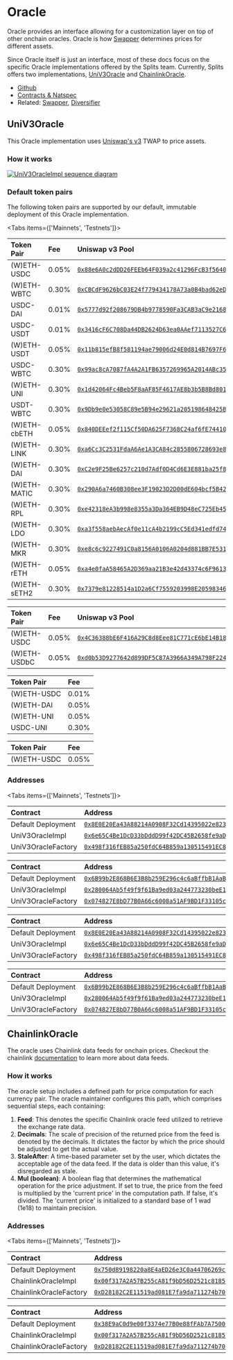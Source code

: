 
# Oracle

Oracle provides an interface allowing for a customization layer on top of other
onchain oracles. Oracle is how [Swapper](/core/swapper) determines prices for
different assets.

Since Oracle itself is just an interface, most of these docs focus on the
specific Oracle implementations offered by the Splits team. Currently, Splits
offers two implementations, [UniV3Oracle](#univ3oracle) and
[ChainlinkOracle](#chainlinkoracle).

- [Github](https://github.com/0xSplits/splits-oracle)
- [Contracts & Natspec](https://github.com/0xSplits/splits-oracle/tree/main/src)
- Related: [Swapper](/core/swapper), [Diversifier](/templates/diversifier)

## UniV3Oracle

This Oracle implementation uses
[Uniswap's v3](https://docs.uniswap.org/concepts/protocol/oracle) TWAP to price
assets.

### How it works

[![UniV3OracleImpl sequence diagram](https://mermaid.ink/svg/pako:eNqNk01PAjEQhv9KU0P2ICTEXT7SAwmLbOLBqDFy2suwO2Bjt13bWZQY_rv7IcICMV7aSfu870wn0y-emBS54J3OV6wZk1qSYHXImEevmKEnmLcEh173-HQBVsJSofN-8fpyZTRFkEm1rXQVpPbCRoyfNDPK2Or6ahiObsb9FpBbmYHdHpjIj4JoeIkJjU3R_unmMDE6bfkN5_NROLpMnTr2g9F40GYhIbkBkkb_Aya0JFvZp4MwiGYXoVO_wPfHs6nXkLtqK5ddpxPrWDt8L1AneCthbSFjrKGmSibYm0yuX7Rc-A8WEoV3Wa4EWyM9FYZwmplCk2twZUzO5hu0W5aDtIeaTuQ_ju4D8oX_aIxygpUdc4WiluYIKCW9syJIJm-NAHXaBOeZevUjBIOmUt7lGdoMZFpOaT1pMa8nMOaiDFNcQVUGL1tTolCQed7qhAuyBXZ5kadA-y5xsQLlylNMJRl730x-_QF234Rk7Ds?type=png)](https://mermaid.live/edit#pako:eNqNk01PAjEQhv9KU0P2ICTEXT7SAwmLbOLBqDFy2suwO2Bjt13bWZQY_rv7IcICMV7aSfu870wn0y-emBS54J3OV6wZk1qSYHXImEevmKEnmLcEh173-HQBVsJSofN-8fpyZTRFkEm1rXQVpPbCRoyfNDPK2Or6ahiObsb9FpBbmYHdHpjIj4JoeIkJjU3R_unmMDE6bfkN5_NROLpMnTr2g9F40GYhIbkBkkb_Aya0JFvZp4MwiGYXoVO_wPfHs6nXkLtqK5ddpxPrWDt8L1AneCthbSFjrKGmSibYm0yuX7Rc-A8WEoV3Wa4EWyM9FYZwmplCk2twZUzO5hu0W5aDtIeaTuQ_ju4D8oX_aIxygpUdc4WiluYIKCW9syJIJm-NAHXaBOeZevUjBIOmUt7lGdoMZFpOaT1pMa8nMOaiDFNcQVUGL1tTolCQed7qhAuyBXZ5kadA-y5xsQLlylNMJRl730x-_QF234Rk7Ds)

### Default token pairs

The following token pairs are supported by our default, immutable deployment of
this Oracle implementation.

<Tabs items={['Mainnets', 'Testnets']}>

<Tab>

<Toggle title="Ethereum – 1" open>

| Token Pair   | Fee   | Uniswap v3 Pool                                                                                                             |
| :----------- | :---- | :-------------------------------------------------------------------------------------------------------------------------- |
| (W)ETH-USDC  | 0.05% | [`0x88e6A0c2dDD26FEEb64F039a2c41296FcB3f5640`](https://info.uniswap.org/#/pools/0x88e6A0c2dDD26FEEb64F039a2c41296FcB3f5640) |
| (W)ETH-WBTC  | 0.30% | [`0xCBCdF9626bC03E24f779434178A73a0B4bad62eD`](https://info.uniswap.org/#/pools/0xCBCdF9626bC03E24f779434178A73a0B4bad62eD) |
| USDC-DAI     | 0.01% | [`0x5777d92f208679DB4b9778590Fa3CAB3aC9e2168`](https://info.uniswap.org/#/pools/0x5777d92f208679DB4b9778590Fa3CAB3aC9e2168) |
| USDC-USDT    | 0.01% | [`0x3416cF6C708Da44DB2624D63ea0AAef7113527C6`](https://info.uniswap.org/#/pools/0x3416cF6C708Da44DB2624D63ea0AAef7113527C6) |
| (W)ETH-USDT  | 0.05% | [`0x11b815efB8f581194ae79006d24E0d814B7697F6`](https://info.uniswap.org/#/pools/0x11b815efB8f581194ae79006d24E0d814B7697F6) |
| USDC-WBTC    | 0.30% | [`0x99ac8cA7087fA4A2A1FB6357269965A2014ABc35`](https://info.uniswap.org/#/pools/0x99ac8cA7087fA4A2A1FB6357269965A2014ABc35) |
| (W)ETH-UNI   | 0.30% | [`0x1d42064Fc4Beb5F8aAF85F4617AE8b3b5B8Bd801`](https://info.uniswap.org/#/pools/0x1d42064Fc4Beb5F8aAF85F4617AE8b3b5B8Bd801) |
| USDT-WBTC    | 0.30% | [`0x9Db9e0e53058C89e5B94e29621a205198648425B`](https://info.uniswap.org/#/pools/0x9Db9e0e53058C89e5B94e29621a205198648425B) |
| (W)ETH-cbETH | 0.05% | [`0x840DEEef2f115Cf50DA625F7368C24af6fE74410`](https://info.uniswap.org/#/pools/0x840DEEef2f115Cf50DA625F7368C24af6fE74410) |
| (W)ETH-LINK  | 0.30% | [`0xa6Cc3C2531FdaA6Ae1A3CA84c2855806728693e8`](https://info.uniswap.org/#/pools/0xa6Cc3C2531FdaA6Ae1A3CA84c2855806728693e8) |
| (W)ETH-DAI   | 0.30% | [`0xC2e9F25Be6257c210d7Adf0D4Cd6E3E881ba25f8`](https://info.uniswap.org/#/pools/0xC2e9F25Be6257c210d7Adf0D4Cd6E3E881ba25f8) |
| (W)ETH-MATIC | 0.30% | [`0x290A6a7460B308ee3F19023D2D00dE604bcf5B42`](https://info.uniswap.org/#/pools/0x290A6a7460B308ee3F19023D2D00dE604bcf5B42) |
| (W)ETH-RPL   | 0.30% | [`0xe42318eA3b998e8355a3Da364EB9D48eC725Eb45`](https://info.uniswap.org/#/pools/0xe42318eA3b998e8355a3Da364EB9D48eC725Eb45) |
| (W)ETH-LDO   | 0.30% | [`0xa3f558aebAecAf0e11cA4b2199cC5Ed341edfd74`](https://info.uniswap.org/#/pools/0xa3f558aebAecAf0e11cA4b2199cC5Ed341edfd74) |
| (W)ETH-MKR   | 0.30% | [`0xe8c6c9227491C0a8156A0106A0204d881BB7E531`](https://info.uniswap.org/#/pools/0xe8c6c9227491C0a8156A0106A0204d881BB7E531) |
| (W)ETH-rETH  | 0.05% | [`0xa4e0faA58465A2D369aa21B3e42d43374c6F9613`](https://info.uniswap.org/#/pools/0xa4e0faA58465A2D369aa21B3e42d43374c6F9613) |
| (W)ETH-sETH2 | 0.30% | [`0x7379e81228514a1D2a6Cf7559203998E20598346`](https://info.uniswap.org/#/pools/0x7379e81228514a1D2a6Cf7559203998E20598346) |

</Toggle>

<Toggle title="Base – 8453" open>

| Token Pair   | Fee   | Uniswap v3 Pool                                                                                                                  |
| :----------- | :---- | :------------------------------------------------------------------------------------------------------------------------------- |
| (W)ETH-USDC  | 0.05% | [`0x4C36388bE6F416A29C8d8Eee81C771cE6bE14B18`](https://info.uniswap.org/#/base/pools/0x4c36388be6f416a29c8d8eee81c771ce6be14b18) |
| (W)ETH-USDbC | 0.05% | [`0xd0b53D9277642d899DF5C87A3966A349A798F224`](https://info.uniswap.org/#/base/pools/0xd0b53d9277642d899df5c87a3966a349a798f224) |

</Toggle>

</Tab>

<Tab>

<Toggle title="Goerli – 5">

| Token Pair  | Fee   |
| :---------- | :---- |
| (W)ETH-USDC | 0.01% |
| (W)ETH-DAI  | 0.05% |
| (W)ETH-UNI  | 0.05% |
| USDC-UNI    | 0.30% |

</Toggle>

<Toggle title="Sepolia – 11155111">

| Token Pair  | Fee   |
| :---------- | :---- |
| (W)ETH-USDC | 0.05% |

</Toggle>

</Tab>

</Tabs>

### Addresses

<Tabs items={['Mainnets', 'Testnets']}>

<Tab>

<Toggle title="Ethereum – 1">

| Contract           | Address                                                                                                                      |
| :----------------- | :--------------------------------------------------------------------------------------------------------------------------- |
| Default Deployment | [`0x8E0E20Ea43A88214A0908F32Cd14395022e823A6`](https://etherscan.io/address/0x8E0E20Ea43A88214A0908F32Cd14395022e823A6#code) |
| UniV3OracleImpl    | [`0x6e65C4Be1DcD33bDddD99f42DC45B2658fe9aD91`](https://etherscan.io/address/0x6e65C4Be1DcD33bDddD99f42DC45B2658fe9aD91#code) |
| UniV3OracleFactory | [`0x498f316fEB85a250fdC64B859a130515491EC888`](https://etherscan.io/address/0x498f316fEB85a250fdC64B859a130515491EC888#code) |

</Toggle>

<Toggle title="Base – 8453">

| Contract           | Address                                                                                                                      |
| :----------------- | :--------------------------------------------------------------------------------------------------------------------------- |
| Default Deployment | [`0x6B99b2E868B6E3B8b259E296c4c6aBffbB1AaB94`](https://basescan.org/address/0x6B99b2E868B6E3B8b259E296c4c6aBffbB1AaB94#code) |
| UniV3OracleImpl    | [`0x280064Ab5f49f9f61Ba9ed03a244773230beE195`](https://basescan.org/address/0x280064Ab5f49f9f61Ba9ed03a244773230beE195#code) |
| UniV3OracleFactory | [`0x074827E8bD77B0A66c6008a51AF9BD1F33105caf`](https://basescan.org/address/0x074827E8bD77B0A66c6008a51AF9BD1F33105caf#code) |

</Toggle>

</Tab>

<Tab>

<Toggle title="Goerli – 5">

| Contract           | Address                                                                                                                             |
| :----------------- | :---------------------------------------------------------------------------------------------------------------------------------- |
| Default Deployment | [`0x8E0E20Ea43A88214A0908F32Cd14395022e823A6`](https://goerli.etherscan.io/address/0x8E0E20Ea43A88214A0908F32Cd14395022e823A6#code) |
| UniV3OracleImpl    | [`0x6e65C4Be1DcD33bDddD99f42DC45B2658fe9aD91`](https://goerli.etherscan.io/address/0x6e65C4Be1DcD33bDddD99f42DC45B2658fe9aD91#code) |
| UniV3OracleFactory | [`0x498f316fEB85a250fdC64B859a130515491EC888`](https://goerli.etherscan.io/address/0x498f316fEB85a250fdC64B859a130515491EC888#code) |

</Toggle>

<Toggle title="Sepolia – 11155111">

| Contract           | Address                                                                                                                              |
| :----------------- | :----------------------------------------------------------------------------------------------------------------------------------- |
| Default Deployment | [`0x6B99b2E868B6E3B8b259E296c4c6aBffbB1AaB94`](https://sepolia.etherscan.io/address/0x6B99b2E868B6E3B8b259E296c4c6aBffbB1AaB94#code) |
| UniV3OracleImpl    | [`0x280064Ab5f49f9f61Ba9ed03a244773230beE195`](https://sepolia.etherscan.io/address/0x280064Ab5f49f9f61Ba9ed03a244773230beE195#code) |
| UniV3OracleFactory | [`0x074827E8bD77B0A66c6008a51AF9BD1F33105caf`](https://sepolia.etherscan.io/address/0x074827E8bD77B0A66c6008a51AF9BD1F33105caf#code) |

</Toggle>

</Tab>

</Tabs>

## ChainlinkOracle

The oracle uses Chainlink data feeds for onchain prices. Checkout the chainlink
[documentation](https://docs.chain.link/data-feeds) to learn more about data
feeds.

### How it works

The oracle setup includes a defined path for price computation for each currency
pair. The oracle maintainer configures this path, which comprises sequential
steps, each containing:

1. **Feed**: This denotes the specific Chainlink oracle feed utilized to
   retrieve the exchange rate data.
2. **Decimals**: The scale of precision of the returned price from the feed is
   denoted by the decimals. It dictates the factor by which the price should be
   adjusted to get the actual value.
3. **StaleAfter**: A time-based parameter set by the user, which dictates the
   acceptable age of the data feed. If the data is older than this value, it's
   disregarded as stale.
4. **Mul (boolean)**: A boolean flag that determines the mathematical operation
   for the price adjustment. If set to true, the price from the feed is
   multiplied by the 'current price' in the computation path. If false, it's
   divided. The 'current price' is initialized to a standard base of 1 wad
   (1e18) to maintain precision.

### Addresses

<Tabs items={['Mainnets', 'Testnets']}>

<Tab>

<Toggle title="Base – 8453">

| Contract               | Address                                                                                                                      |
| :--------------------- | :--------------------------------------------------------------------------------------------------------------------------- |
| Default Deployment     | [`0x750d89198220a8E4aED26e3C0a44706269cc28b7`](https://basescan.org/address/0x750d89198220a8E4aED26e3C0a44706269cc28b7#code) |
| ChainlinkOracleImpl    | [`0x00f317A2A57B255cA81f9bD56D2521c81850e2Eb`](https://basescan.org/address/0x00f317A2A57B255cA81f9bD56D2521c81850e2Eb#code) |
| ChainlinkOracleFactory | [`0xD28182C2E11519ad081E7fa9da711274b7096098`](https://basescan.org/address/0xD28182C2E11519ad081E7fa9da711274b7096098#code) |

</Toggle>

</Tab>

<Tab>

<Toggle title="Sepolia – 11155111">

| Contract               | Address                                                                                                                              |
| :--------------------- | :----------------------------------------------------------------------------------------------------------------------------------- |
| Default Deployment     | [`0x38E9aC0d9e00f3374e77B0e88fFAb7A750045e2d`](https://sepolia.etherscan.io/address/0x38E9aC0d9e00f3374e77B0e88fFAb7A750045e2d#code) |
| ChainlinkOracleImpl    | [`0x00f317A2A57B255cA81f9bD56D2521c81850e2Eb`](https://sepolia.etherscan.io/address/0x00f317A2A57B255cA81f9bD56D2521c81850e2Eb#code) |
| ChainlinkOracleFactory | [`0xD28182C2E11519ad081E7fa9da711274b7096098`](https://sepolia.etherscan.io/address/0xD28182C2E11519ad081E7fa9da711274b7096098#code) |

</Toggle>

</Tab>

</Tabs>
